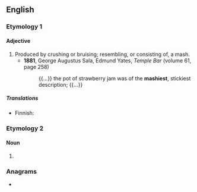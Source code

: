 ==English==

===Etymology 1===
{{suffix|en|mash|y}}

====Adjective====
{{en-adj|mashier}}

# Produced by crushing or bruising; resembling, or consisting of, a mash.
#* '''1881''', George Augustus Sala, ‎Edmund Yates, ''Temple Bar'' (volume 61, page 258)
#*: {{...}} the pot of strawberry jam was of the '''mashiest''', stickiest description; {{...}}

=====Translations=====
{{trans-top|resembling or consisting of mash}}
* Finnish: {{t|fi|soseinen}}
{{trans-mid}}
{{trans-bottom}}

===Etymology 2===

====Noun====
{{en-noun}}

# {{alt form|en|mashie||golf club}}

===Anagrams===
* {{anagrams|en|a=ahmsy|Shamy}}